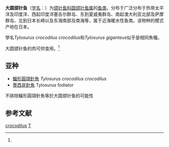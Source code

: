 {{Speciesbox
| taxon = Tylosurus crocodilus
| binomial_authority = Péron & Lesueur, 1821<ref name='id6707'>{{cite web| url =http://www.bioinfo.cn/db05/BjdwSpecies.php?action=view&id=6707| title =大圆颌针鱼| work =中国动物物种编目数据库| publisher =中国科学院微生物研究所| author =中国科学院动物研究所| accessdate =2009-04-11| deadurl =yes| archiveurl =https://web.archive.org/web/20160305104101/http://www.bioinfo.cn/db05/BjdwSpecies.php?action=view&id=6707| archivedate =2016-03-05}}</ref>
}}

'''大圆颌针鱼'''（[[学名|学名]]：{{lang|la|''Tylosurus crocodilus''}}）为[[颌针鱼科|颌针鱼科]][[圆颌针鱼属|圆颌针鱼属]]的[[鱼类|鱼类]]。分布于广泛分布于热带太平洋及印度洋、西起印度洋塞舌尔群岛、东到夏威夷群岛、南起澳大利亚北部及萨摩群岛、北到日本长崎以及东海南部及南海等，属于近海暖水性鱼类。该物种的模式产地在日本。

學名''Tylosurus crocodilus crocodilus''和''Tylosurus giganteus''似乎是相同魚種。

大圆颌针鱼的肉可供食用。<ref name='id6707'/>

==亚种==
*[[鱷形圓頜針魚|鱷形圓頜針魚]] ''Tylosurus crocodilus crocodilus''
*[[墨西哥針魚|墨西哥針魚]]     Tylosurus fodiator 
不排除鱷形圓頜針魚等於大圆颌针鱼的可能性

== 参考文献 ==
{{reflist}}

{{Taxonbar|from=Q3278635}}

[[Category:圆颌针鱼属|crocodilus]]
[[Category:1821年描述的魚類|T]]